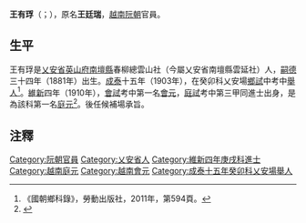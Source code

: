 '''王有琈'''（{{vie|v='''Vương Hữu Phu'''|hn=王有琈}}；{{bd|1881年||1941年||catIdx=V王}}），原名'''王廷瑞'''，[[越南|越南]][[阮朝|阮朝]]官員。

==生平==
王有琈是[[乂安省|乂安省]][[英山府|英山府]][[南壇縣|南壇縣]]春柳總雲山社（今屬乂安省南壇縣雲延社）人，[[嗣德|嗣德]]三十四年（1881年）出生。[[成泰|成泰]]十五年（1903年），在癸卯科乂安場[[鄉試|鄉試]]中考中[[舉人|舉人]]<ref>《國朝鄉科錄》，勞動出版社，2011年，第594頁。</ref>。[[維新_(阮朝)|維新]]四年（1910年），[[會試|會試]]考中第一名[[會元|會元]]，[[庭試|庭試]]考中第三甲同進士出身，是為該科第一名[[庭元|庭元]]<ref>{{Cite web |url=http://lib.nomfoundation.org/collection/1/volume/543/page/15 |title=《國朝登科錄》 |accessdate=2016-07-29 |archive-date=2014-03-03 |archive-url=https://web.archive.org/web/20140303114435/http://lib.nomfoundation.org/collection/1/volume/543/page/15 |dead-url=no }}</ref>。後任候補場承旨。

==注釋==
{{reflist}}

{{维新四年庚戌科庭试正副榜}}

{{DEFAULTSORT:Vương Hữu Phu}}
[[Category:阮朝官員|Category:阮朝官員]]
[[Category:乂安省人|Category:乂安省人]]
[[Category:維新四年庚戌科進士|Category:維新四年庚戌科進士]]
[[Category:越南庭元|Category:越南庭元]]
[[Category:越南會元|Category:越南會元]]
[[Category:成泰十五年癸卯科乂安場舉人|Category:成泰十五年癸卯科乂安場舉人]]